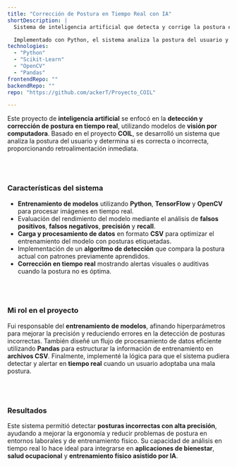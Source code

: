 ```yaml
---
title: "Corrección de Postura en Tiempo Real con IA"
shortDescription: |
  Sistema de inteligencia artificial que detecta y corrige la postura en tiempo real utilizando modelos de visión por computadora entrenados con datos personalizados.

  Implementado con Python, el sistema analiza la postura del usuario y proporciona retroalimentación instantánea.
technologies:
  - "Python"
  - "Scikit-Learn"
  - "OpenCV"
  - "Pandas"
frontendRepo: ""
backendRepo: ""
repo: "https://github.com/ackerT/Proyecto_COIL"

---
```



Este proyecto de **inteligencia artificial** se enfocó en la **detección y corrección de postura en tiempo real**, utilizando modelos de **visión por computadora**. Basado en el proyecto **COIL**, se desarrolló un sistema que analiza la postura del usuario y determina si es correcta o incorrecta, proporcionando retroalimentación inmediata.

<br /><br />


### **Características del sistema**
- **Entrenamiento de modelos** utilizando **Python**, **TensorFlow** y **OpenCV** para procesar imágenes en tiempo real.
- Evaluación del rendimiento del modelo mediante el análisis de **falsos positivos**, **falsos negativos**, **precisión** y **recall**.
- **Carga y procesamiento de datos** en formato **CSV** para optimizar el entrenamiento del modelo con posturas etiquetadas.
- Implementación de un **algoritmo de detección** que compara la postura actual con patrones previamente aprendidos.
- **Corrección en tiempo real** mostrando alertas visuales o auditivas cuando la postura no es óptima.

<br /><br />


### **Mi rol en el proyecto**
Fui responsable del **entrenamiento de modelos**, afinando hiperparámetros para mejorar la precisión y reduciendo errores en la detección de posturas incorrectas. También diseñé un flujo de procesamiento de datos eficiente utilizando **Pandas** para estructurar la información de entrenamiento en **archivos CSV**. Finalmente, implementé la lógica para que el sistema pudiera detectar y alertar en **tiempo real** cuando un usuario adoptaba una mala postura.

<br /><br />


### **Resultados**
Este sistema permitió detectar **posturas incorrectas con alta precisión**, ayudando a mejorar la ergonomía y reducir problemas de postura en entornos laborales y de entrenamiento físico. Su capacidad de análisis en tiempo real lo hace ideal para integrarse en **aplicaciones de bienestar**, **salud ocupacional** y **entrenamiento físico asistido por IA**.

